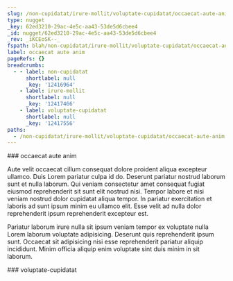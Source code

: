 ```yaml
---
slug: /non-cupidatat/irure-mollit/voluptate-cupidatat/occaecat-aute-anim
type: nugget
_key: 62ed3210-29ac-4e5c-aa43-53de5d6cbee4
_id: nugget/62ed3210-29ac-4e5c-aa43-53de5d6cbee4
_rev: _iKCEoSK--_
fspath: blah/non-cupidatat/irure-mollit/voluptate-cupidatat/occaecat-aute-anim.md
label: occaecat aute anim
pageRefs: {}
breadcrumbs:
  - - label: non-cupidatat
      shortlabel: null
      _key: '12416964'
    - label: irure-mollit
      shortlabel: null
      _key: '12417466'
    - label: voluptate-cupidatat
      shortlabel: null
      _key: '12417556'
paths:
  - /non-cupidatat/irure-mollit/voluptate-cupidatat/occaecat-aute-anim
---
```


<NuggetArea>
<Nugget slug="/non-cupidatat/irure-mollit/voluptate-cupidatat/occaecat-aute-anim" type="nugget" _key="62ed3210-29ac-4e5c-aa43-53de5d6cbee4" _id="nugget/62ed3210-29ac-4e5c-aa43-53de5d6cbee4" _rev="_iKCEoSK--_" fspath="blah/non-cupidatat/irure-mollit/voluptate-cupidatat/occaecat-aute-anim.md" label="occaecat aute anim" paths="/non-cupidatat/irure-mollit/voluptate-cupidatat/occaecat-aute-anim">
<NuggetBody>
### occaecat aute anim

Aute velit occaecat cillum consequat dolore proident aliqua excepteur ullamco. Duis Lorem pariatur culpa id do. Deserunt pariatur nostrud laborum sunt et nulla laborum. Qui veniam consectetur amet consequat fugiat eiusmod reprehenderit sit sunt elit nostrud nisi. Tempor labore et nisi veniam nostrud dolor cupidatat aliqua tempor. In pariatur exercitation et laboris ad sunt ipsum minim eu ullamco elit. Esse velit ad nulla dolor reprehenderit ipsum reprehenderit excepteur est.

Pariatur laborum irure nulla sit ipsum veniam tempor ex voluptate nulla Lorem laborum voluptate adipisicing. Deserunt quis reprehenderit ipsum sunt. Occaecat sit adipisicing nisi esse reprehenderit pariatur aliquip incididunt. Minim officia aliquip enim voluptate sint duis minim in sit laborum.

</NuggetBody>
<Breadcrumbs>
<Crumbs>
<Crumb _key="12416964" label="non-cupidatat" /><Crumb _key="12417466" label="irure-mollit" /><Crumb _key="12417556" label="voluptate-cupidatat" />
</Crumbs>
</Breadcrumbs>
</Nugget>

<NuggetsInbound>
</NuggetsInbound>
<NuggetsOutbound>
</NuggetsOutbound>
</NuggetArea>
<PassagesInbound>
<Passage direction="inbound" type="passage" _key="12417556" _id="passage/12417556" _rev="_iKCEoSG--_" label="voluptate-cupidatat" passage="voluptate-cupidatat" fspath="blah/non-cupidatat/irure-mollit/voluptate-cupidatat" paths="/non-cupidatat/irure-mollit/voluptate-cupidatat" slug="/non-cupidatat/irure-mollit/voluptate-cupidatat">
<NuggetBody>
### voluptate-cupidatat

</NuggetBody>
<Breadcrumbs>
<Crumbs>
<Crumb _key="12416964" label="non-cupidatat" /><Crumb _key="12417466" label="irure-mollit" />
</Crumbs>
</Breadcrumbs>
</Passage>

</PassagesInbound>
<PassagesOutbound>
</PassagesOutbound>